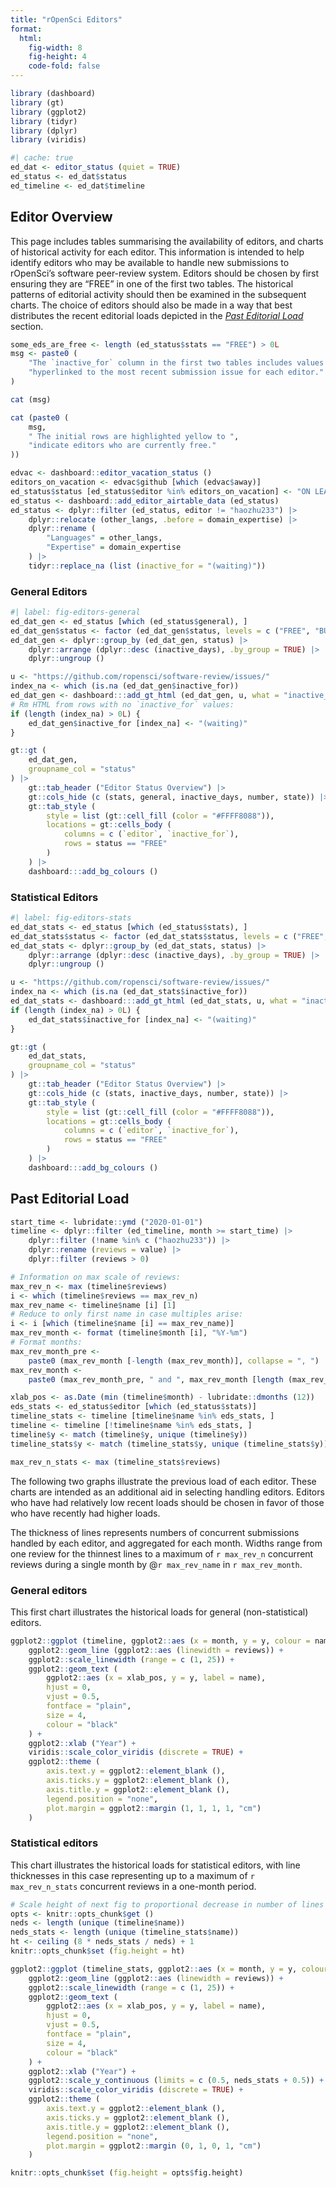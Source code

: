 ```yaml
---
title: "rOpenSci Editors"
format: 
  html:
    fig-width: 8
    fig-height: 4
    code-fold: false
---
```


```r
library (dashboard)
library (gt)
library (ggplot2)
library (tidyr)
library (dplyr)
library (viridis)
```

```r
#| cache: true
ed_dat <- editor_status (quiet = TRUE)
ed_status <- ed_dat$status
ed_timeline <- ed_dat$timeline
```

## Editor Overview

This page includes tables summarising the availability of editors, and charts
of historical activity for each editor. This information is intended to help
identify editors who may be available to handle new submissions to rOpenSci's
software peer-review system. Editors should be chosen by first ensuring they
are "FREE" in one of the first two tables. The historical patterns of editorial
activity should then be examined in the subsequent charts. The choice of
editors should also be made in a way that best distributes the recent editorial
loads depicted in the [*Past Editorial Load*](#past-ed-load) section.


```r
some_eds_are_free <- length (ed_status$stats == "FREE") > 0L
msg <- paste0 (
    "The `inactive_for` column in the first two tables includes values ",
    "hyperlinked to the most recent submission issue for each editor."
)
```
```r
cat (msg)
```
```r
cat (paste0 (
    msg,
    " The initial rows are highlighted yellow to ",
    "indicate editors who are currently free."
))
```


```r
edvac <- dashboard::editor_vacation_status ()
editors_on_vacation <- edvac$github [which (edvac$away)]
ed_status$status [ed_status$editor %in% editors_on_vacation] <- "ON LEAVE"
ed_status <- dashboard::add_editor_airtable_data (ed_status)
ed_status <- dplyr::filter (ed_status, editor != "haozhu233") |>
    dplyr::relocate (other_langs, .before = domain_expertise) |>
    dplyr::rename (
        "Languages" = other_langs,
        "Expertise" = domain_expertise
    ) |>
    tidyr::replace_na (list (inactive_for = "(waiting)"))
```

### General Editors


```r
#| label: fig-editors-general
ed_dat_gen <- ed_status [which (ed_status$general), ]
ed_dat_gen$status <- factor (ed_dat_gen$status, levels = c ("FREE", "BUSY", "ON LEAVE"))
ed_dat_gen <- dplyr::group_by (ed_dat_gen, status) |>
    dplyr::arrange (dplyr::desc (inactive_days), .by_group = TRUE) |>
    dplyr::ungroup ()

u <- "https://github.com/ropensci/software-review/issues/"
index_na <- which (is.na (ed_dat_gen$inactive_for))
ed_dat_gen <- dashboard:::add_gt_html (ed_dat_gen, u, what = "inactive_for")
# Rm HTML from rows with no `inactive_for` values:
if (length (index_na) > 0L) {
    ed_dat_gen$inactive_for [index_na] <- "(waiting)"
}

gt::gt (
    ed_dat_gen,
    groupname_col = "status"
) |>
    gt::tab_header ("Editor Status Overview") |>
    gt::cols_hide (c (stats, general, inactive_days, number, state)) |>
    gt::tab_style (
        style = list (gt::cell_fill (color = "#FFFF8088")),
        locations = gt::cells_body (
            columns = c (`editor`, `inactive_for`),
            rows = status == "FREE"
        )
    ) |>
    dashboard:::add_bg_colours ()
```

### Statistical Editors


```r
#| label: fig-editors-stats
ed_dat_stats <- ed_status [which (ed_status$stats), ]
ed_dat_stats$status <- factor (ed_dat_stats$status, levels = c ("FREE", "BUSY", "ON LEAVE"))
ed_dat_stats <- dplyr::group_by (ed_dat_stats, status) |>
    dplyr::arrange (dplyr::desc (inactive_days), .by_group = TRUE) |>
    dplyr::ungroup ()

u <- "https://github.com/ropensci/software-review/issues/"
index_na <- which (is.na (ed_dat_stats$inactive_for))
ed_dat_stats <- dashboard:::add_gt_html (ed_dat_stats, u, what = "inactive_for")
if (length (index_na) > 0L) {
    ed_dat_stats$inactive_for [index_na] <- "(waiting)"
}

gt::gt (
    ed_dat_stats,
    groupname_col = "status"
) |>
    gt::tab_header ("Editor Status Overview") |>
    gt::cols_hide (c (stats, inactive_days, number, state)) |>
    gt::tab_style (
        style = list (gt::cell_fill (color = "#FFFF8088")),
        locations = gt::cells_body (
            columns = c (`editor`, `inactive_for`),
            rows = status == "FREE"
        )
    ) |>
    dashboard:::add_bg_colours ()
```

## Past Editorial Load {#past-ed-load}

```r
start_time <- lubridate::ymd ("2020-01-01")
timeline <- dplyr::filter (ed_timeline, month >= start_time) |>
    dplyr::filter (!name %in% c ("haozhu233")) |>
    dplyr::rename (reviews = value) |>
    dplyr::filter (reviews > 0)

# Information on max scale of reviews:
max_rev_n <- max (timeline$reviews)
i <- which (timeline$reviews == max_rev_n)
max_rev_name <- timeline$name [i] [1]
# Reduce to only first name in case multiples arise:
i <- i [which (timeline$name [i] == max_rev_name)]
max_rev_month <- format (timeline$month [i], "%Y-%m")
# Format months:
max_rev_month_pre <-
    paste0 (max_rev_month [-length (max_rev_month)], collapse = ", ")
max_rev_month <-
    paste0 (max_rev_month_pre, " and ", max_rev_month [length (max_rev_month)])

xlab_pos <- as.Date (min (timeline$month) - lubridate::dmonths (12))
eds_stats <- ed_status$editor [which (ed_status$stats)]
timeline_stats <- timeline [timeline$name %in% eds_stats, ]
timeline <- timeline [!timeline$name %in% eds_stats, ]
timeline$y <- match (timeline$y, unique (timeline$y))
timeline_stats$y <- match (timeline_stats$y, unique (timeline_stats$y))

max_rev_n_stats <- max (timeline_stats$reviews)
```

The following two graphs illustrate the previous load of each editor. These
charts are intended as an additional aid in selecting handling editors. Editors
who have had relatively low recent loads should be chosen in favor of those who
have recently had higher loads.

The thickness of lines represents numbers of concurrent submissions handled by
each editor, and aggregated for each month. Widths range from one review for
the thinnest lines to a maximum of `r max_rev_n` concurrent reviews during
a single month by @`r max_rev_name` in `r max_rev_month`.


### General editors

This first chart illustrates the historical loads for general (non-statistical)
editors.

::: {style="all.initial;"}
```r
ggplot2::ggplot (timeline, ggplot2::aes (x = month, y = y, colour = name)) +
    ggplot2::geom_line (ggplot2::aes (linewidth = reviews)) +
    ggplot2::scale_linewidth (range = c (1, 25)) +
    ggplot2::geom_text (
        ggplot2::aes (x = xlab_pos, y = y, label = name),
        hjust = 0,
        vjust = 0.5,
        fontface = "plain",
        size = 4,
        colour = "black"
    ) +
    ggplot2::xlab ("Year") +
    viridis::scale_color_viridis (discrete = TRUE) +
    ggplot2::theme (
        axis.text.y = ggplot2::element_blank (),
        axis.ticks.y = ggplot2::element_blank (),
        axis.title.y = ggplot2::element_blank (),
        legend.position = "none",
        plot.margin = ggplot2::margin (1, 1, 1, 1, "cm")
    )
```
:::

### Statistical editors

This chart illustrates the historical loads for statistical editors, with line
thicknesses in this case representing up to a maximum of `r max_rev_n_stats`
concurrent reviews in a one-month period.

```r
# Scale height of next fig to proportional decrease in number of lines
opts <- knitr::opts_chunk$get ()
neds <- length (unique (timeline$name))
neds_stats <- length (unique (timeline_stats$name))
ht <- ceiling (8 * neds_stats / neds) + 1
knitr::opts_chunk$set (fig.height = ht)
```


::: {style="all.initial;"}
```r
ggplot2::ggplot (timeline_stats, ggplot2::aes (x = month, y = y, colour = name)) +
    ggplot2::geom_line (ggplot2::aes (linewidth = reviews)) +
    ggplot2::scale_linewidth (range = c (1, 25)) +
    ggplot2::geom_text (
        ggplot2::aes (x = xlab_pos, y = y, label = name),
        hjust = 0,
        vjust = 0.5,
        fontface = "plain",
        size = 4,
        colour = "black"
    ) +
    ggplot2::xlab ("Year") +
    ggplot2::scale_y_continuous (limits = c (0.5, neds_stats + 0.5)) +
    viridis::scale_color_viridis (discrete = TRUE) +
    ggplot2::theme (
        axis.text.y = ggplot2::element_blank (),
        axis.ticks.y = ggplot2::element_blank (),
        axis.title.y = ggplot2::element_blank (),
        legend.position = "none",
        plot.margin = ggplot2::margin (0, 1, 0, 1, "cm")
    )
```
:::

```r
knitr::opts_chunk$set (fig.height = opts$fig.height)
```
